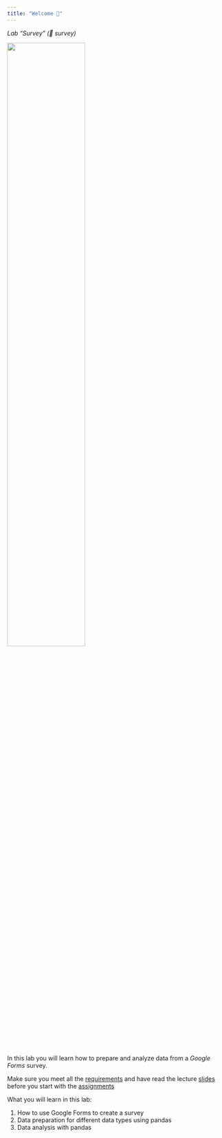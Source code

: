 ```yaml
---
title: "Welcome 👋"
---
```


*Lab "Survey" (📁 survey)* 

![](/images/logo.png){width="60%"}

In this lab you will learn how to prepare and analyze data from a *Google Forms* survey.

::: {.callout-important}
Make sure you meet all the [requirements](/requirements.qmd) and have read the lecture [slides](/slide.qmd) before you start with the [assignments](/assignments.qmd) 
:::

What you will learn in this lab:

1. How to use Google Forms to create a survey
2. Data preparation for different data types using pandas
3. Data analysis with pandas
